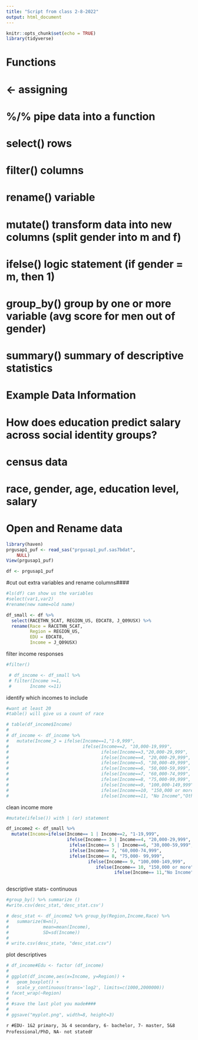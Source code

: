 ```yaml
---
title: "Script from class 2-8-2022"
output: html_document
---
```


```r
knitr::opts_chunk$set(echo = TRUE)
library(tidyverse)
```

# Functions ####

# <- assigning
# %/% pipe data into a function
# select() rows
# filter() columns
# rename() variable
# mutate() transform data into new columns (split gender into m and f)
# ifelse() logic statement (if gender = m, then 1)
# group_by() group by one or more variable (avg score for men out of gender)
# summary() summary of descriptive statistics 

# Example Data Information ####

# How does education predict salary across social identity groups?

# census data
#     race, gender, age, education level, salary

# Open and Rename data ####
```r
library(haven)
prgusap1_puf <- read_sas("prgusap1_puf.sas7bdat", 
    NULL)
View(prgusap1_puf)

df <- prgusap1_puf
```

#cut out extra variables and rename columns####
```r
#ls(df) can show us the variables 
#select(var1,var2)
#rename(new name=old name)

df_small <- df %>%
  select(RACETHN_5CAT, REGION_US, EDCAT8, J_Q09USX) %>%
  rename(Race = RACETHN_5CAT,
         Region = REGION_US,
         EDU = EDCAT8,
         Income = J_Q09USX)
```

filter income responses
```r
#filter()

 # df_income <- df_small %>%
 # filter(Income >=1,
 #       Income <=11)
 ```

identify which incomes to include
```r
#want at least 20
#table() will give us a count of race

# table(df_income$Income)
# 
# df_income <- df_income %>%
#   mutate(Income_2 = ifelse(Income==1,"1-9,999",
#                            ifelse(Income==2, "10,000-19,999",
#                                   ifelse(Income==3,"20,000-29,999",
#                                   ifelse(Income==4, "20,000-29,999",
#                                   ifelse(Income==5, "30,000-49,999",
#                                   ifelse(Income==6, "50,000-59,999",
#                                   ifelse(Income==7, "60,000-74,999",
#                                   ifelse(Income==8, "75,000-99,999",
#                                   ifelse(Income==9, "100,000-149,999",
#                                   ifelse(Income==10, "150,000 or more",
#                                   ifelse(Income==11, "No Income","Other Income"))))))))))))

```

clean income more
```r
#mutate(ifelse()) with | (or) statement

df_income2 <- df_small %>%
  mutate(Income=ifelse(Income== 1 | Income==2, "1-19,999",
                       ifelse(Income== 3 | Income==4, "20,000-29,999",
                        ifelse(Income== 5 | Income==6, "30,000-59,999",
                        ifelse(Income== 7, "60,000-74,999",
                        ifelse(Income== 8, "75,000- 99,999",
                               ifelse(Income== 9, "100,000-149,999",
                                  ifelse(Income== 10, "150,000 or more",
                                         ifelse(Income== 11,"No Income", "Other Income")))))))))
```

```r

```


descriptive stats- continuous
```r
#group_by() %>% summarize ()
#write.csv(desc_stat,'desc_stat.csv')

# desc_stat <- df_income2 %>% group_by(Region,Income,Race) %>%
#   summarize(N=n(),
#             mean=mean(Income),
#             SD=sd(Income))
# 
# write.csv(desc_state, "desc_stat.csv")
```

plot descriptives
```r
# df_income#Edu <- factor (df_income)
# 
# ggplot(df_income,aes(x=Income, y=Region)) +
#   geom_boxplot() +
#   scale_y_continuous(trans='log2', limits=c(1000,2000000))
# facet_wrap(~Region)
# 
# #save the last plot you made####
# 
# ggsave("myplot.png", width=8, height=3)
```


```r
#EDU- 1&2 primary, 3& 4 secondary, 6- bachelor, 7- master, 5&8 Professional/PhD, NA- not stated
```r